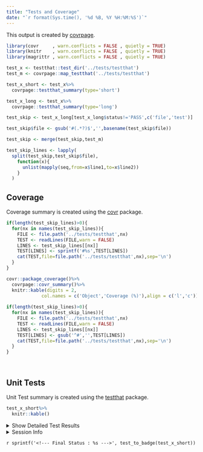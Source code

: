 ```yaml
---
title: "Tests and Coverage"
date: "`r format(Sys.time(), '%d %B, %Y %H:%M:%S')`"
---
```


This output is created by [covrpage](https://github.com/yonicd/covrpage).

```r
library(covr     , warn.conflicts = FALSE , quietly = TRUE)
library(knitr    , warn.conflicts = FALSE , quietly = TRUE)
library(magrittr , warn.conflicts = FALSE , quietly = TRUE)

```

```r

test_x <- testthat::test_dir('../tests/testthat')
test_m <- covrpage::map_testthat('../tests/testthat')
```
 
```r

test_x_short <- test_x%>%
  covrpage::testthat_summary(type='short')

test_x_long <- test_x%>%
  covrpage::testthat_summary(type='long')

```
 
```r
test_skip <- test_x_long[test_x_long$status!='PASS',c('file','test')]

test_skip$file <- gsub('#(.*?)$','',basename(test_skip$file))

test_skip <- merge(test_skip,test_m)

test_skip_lines <- lapply(
  split(test_skip,test_skip$file),
    function(x){
      unlist(mapply(seq,from=x$line1,to=x$line2))
    }
  )

```

## Coverage

Coverage summary is created using the [covr](https://github.com/r-lib/covr) package.

```r
if(length(test_skip_lines)>0){
  for(nx in names(test_skip_lines)){
    FILE <- file.path('../tests/testthat',nx)
    TEST <- readLines(FILE,warn = FALSE)
    LINES <- test_skip_lines[[nx]]
    TEST[LINES] <- sprintf('#%s',TEST[LINES])
    cat(TEST,file=file.path('../tests/testthat',nx),sep='\n')
  }
}

covr::package_coverage()%>%
  covrpage::covr_summary()%>%
  knitr::kable(digits = 2,
             col.names = c('Object','Coverage (%)'),align = c('l','c'))
  
if(length(test_skip_lines)>0){
  for(nx in names(test_skip_lines)){
    FILE <- file.path('../tests/testthat',nx)
    TEST <- readLines(FILE,warn = FALSE)
    LINES <- test_skip_lines[[nx]]
    TEST[LINES] <- gsub('^#','',TEST[LINES])
    cat(TEST,file=file.path('../tests/testthat',nx),sep='\n')
  }
}

```

<br>

## Unit Tests

Unit Test summary is created using the [testthat](https://github.com/r-lib/testthat) package.

```r

test_x_short%>%
  knitr::kable()

```

<details `r sprintf('%s',test_details(test_x_short))`>
  <summary> Show Detailed Test Results </summary>
 
```r

test_x_long%>%
  knitr::kable()

```

</details>

<details>
  <summary> Session Info </summary>
  
```r

x <- covrpage:::sinfo()

x$info%>%
  knitr::kable()

x$pkgs%>%
  knitr::kable()

```

</details>


`r sprintf('<!--- Final Status : %s --->', test_to_badge(test_x_short))`
